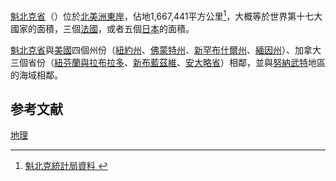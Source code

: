 {{noteTA
|G1=地名
}}
[[魁北克省|魁北克省]]（{{lang-fr|'''Québec'''}}）位於[[北美洲|北美洲]][[東岸|東岸]]，佔地1,667,441平方公里<ref>[http://www.stat.gouv.qc.ca/publications/referenc/pdf2009/QCM2009_fr.pdf 魁北克統計局資料 {{fr}}] {{webarchive|url=https://web.archive.org/web/20110515092029/http://www.stat.gouv.qc.ca/publications/referenc/pdf2009/QCM2009_fr.pdf |date=2011-05-15 }}</ref>，大概等於世界第十七大國家的面積，三個[[法國|法國]]，或者五個[[日本|日本]]的面積。

[[魁北克省|魁北克省]]與[[美國|美國]]四個州份（[[紐約州|紐約州]]、[[佛蒙特州|佛蒙特州]]、[[新罕布什爾州|新罕布什爾州]]、[[緬因州|緬因州]]）、加拿大三個省份（[[紐芬蘭與拉布拉多|紐芬蘭與拉布拉多]]、[[新布藍茲維|新布藍茲維]]、[[安大略省|安大略省]]）相鄰，並與[[努納武特|努納武特]]地區的海域相鄰。

== 参考文献 ==
<div class="references-small">
<references />
</div>

[[Category:魁北克省|地理]]